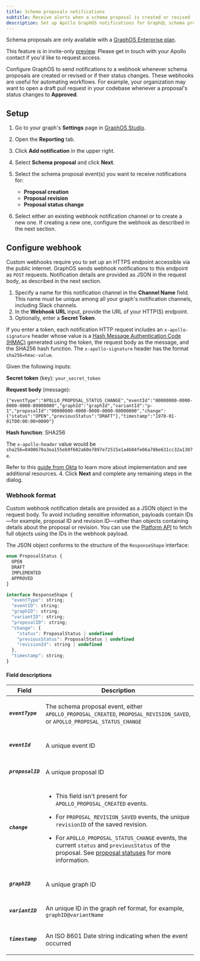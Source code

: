 ```yaml
---
title: Schema proposals notifications
subtitle: Receive alerts when a schema proposal is created or revised
description: Set up Apollo GraphOS notifications for GraphQL schema proposals. Receive real-time alerts whenever schema proposals are created or revised, or if their status changes.
---
```


<EnterpriseFeature>

Schema proposals are only available with a [GraphOS Enterprise plan](https://www.apollographql.com/pricing?referrer=docs-content).

</EnterpriseFeature>

<PreviewFeature>

This feature is in invite-only [preview](/resources/product-launch-stages#preview). Please get in touch with your Apollo contact if you'd like to request access.

</PreviewFeature>

Configure GraphOS to send notifications to a webhook whenever schema proposals are created or revised or if their status changes.
These webhooks are useful for automating workflows. For example, your organization may want to open a draft pull request in your codebase whenever a proposal's status changes to **Approved**.

## Setup

1. Go to your graph's **Settings** page in [GraphOS Studio](https://studio.apollographql.com/?referrer=docs-content).
1. Open the **Reporting** tab.
2. Click **Add notification** in the upper right.
3. Select **Schema proposal** and click **Next**.
4. Select the schema proposal event(s) you want to receive notifications for:

   - **Proposal creation**
   - **Proposal revision**
   - **Proposal status change**

5. Select either an existing webhook notification channel or to create a new one. If creating a new one, configure the webhook as described in the next section.

## Configure webhook

Custom webhooks require you to set up an HTTPS endpoint accessible via the public internet. GraphOS sends webhook notifications to this endpoint as `POST` requests. Notification details are provided as JSON in the request body, as described in the next section.

1. Specify a name for this notification channel in the **Channel Name** field. This name must be unique among all your graph's notification channels, including Slack channels.
2. In the **Webhook URL** input, provide the URL of your HTTP(S) endpoint.
3. Optionally, enter a **Secret Token**.

  If you enter a token, each notification HTTP request includes an `x-apollo-signature` header whose value is a [Hash Message Authentication Code (HMAC)](https://en.wikipedia.org/wiki/HMAC) generated using the token, the request body as the message, and the SHA256 hash function. The `x-apollo-signature` header has the format `sha256=hmac-value`.

  <ExpansionPanel title="See an example">

  Given the following inputs:

  **Secret token** (key): `your_secret_token`

  **Request body** (message):
  ```
  {"eventType":"APOLLO_PROPOSAL_STATUS_CHANGE","eventId":"00000000-0000-0000-0000-00000000","graphId":"graphId","variantId":"p-1","proposalId":"00000000-0000-0000-0000-00000000","change":{"status":"OPEN","previousStatus":"DRAFT"},"timestamp":"1970-01-01T00:00:00+0000"}
  ```

  **Hash function**: SHA256

  The `x-apollo-header` value would be `sha256=0400670a3ea155eb9f602a60e7897e72515e1a4b04fe06a786e631cc32a1307e`.
  </ExpansionPanel>

  Refer to this [guide from Okta](https://www.okta.com/identity-101/hmac/) to learn more about implementation and see additional resources.
4. Click **Next** and complete any remaining steps in the dialog.

### Webhook format

Custom webhook notification details are provided as a JSON object in the request body.
To avoid including sensitive information, payloads contain IDs—for example, proposal ID and revision ID—rather than objects containing details about the proposal or revision.
You can use the [Platform API](/graphos/platform-api/) to fetch full objects using the IDs in the webhook payload.

The JSON object conforms to the structure of the `ResponseShape` interface:

```javascript
enum ProposalStatus {
  OPEN
  DRAFT
  IMPLEMENTED
  APPROVED
}

interface ResponseShape {
  "eventType": string;
  "eventID": string;
  "graphID": string;
  "variantID": string;
  "proposalID": string;
  "change": {
    "status": ProposalStatus | undefined
    "previousStatus": ProposalStatus | undefined
    "revisionId": string | undefined
  },
  "timestamp": string;
}
```


#### Field descriptions

<table className="field-table">
<thead>
<tr>
<th style={{ minWidth: 200 }}>Field</th>
<th>Description</th>
</tr>
</thead>
<tbody>

<tr>
<td>

##### `eventType`

</td>
<td>

The schema proposal event, either `APOLLO_PROPOSAL_CREATED`, `PROPOSAL_REVISION_SAVED`, or `APOLLO_PROPOSAL_STATUS_CHANGE`

</td>
</tr>

<tr>
<td>

##### `eventId`

</td>
<td>

A unique event ID

</td>
</tr>

<tr>
<td>

##### `proposalID`

</td>
<td>

A unique proposal ID

</td>
</tr>

<tr>
<td>

##### `change`

</td>
<td>

- This field isn't present for `APOLLO_PROPOSAL_CREATED` events.

- For `PROPOSAL_REVISION_SAVED` events, the unique `revisionID` of the saved revision.

- For `APOLLO_PROPOSAL_STATUS_CHANGE` events, the current `status` and `previousStatus` of the proposal.
See [proposal statuses](../../delivery/schema-proposals#proposal-statuses) for more information.

</td>
</tr>

<tr>
<td>

##### `graphID`

</td>
<td>

A unique graph ID

</td>
</tr>


<tr>
<td>


##### `variantID`


</td>
<td>

An unique ID in the graph ref format, for example, `graphID@variantName`

</td>
</tr>

<tr>
<td>

##### `timestamp`

</td>
<td>

An ISO 8601 Date string indicating when the event occurred

</td>
</tr>

</tbody>
</table>

